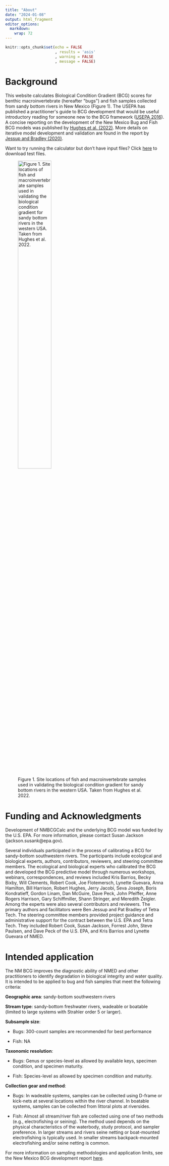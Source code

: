 ```yaml
---
title: "About"
date: "2024-01-08"
output: html_fragment
editor_options: 
  markdown: 
    wrap: 72
---
```


```r
knitr::opts_chunk$set(echo = FALSE
                      , results = 'asis'
                      , warning = FALSE
                      , message = FALSE)
```

# Background

This website calculates Biological Condition Gradient (BCG) scores for
benthic macroinvertebrate (hereafter \"bugs\") and fish samples
collected from sandy bottom rivers in New Mexico (Figure 1). The USEPA
has published a practitioner\'s guide to BCG development that would be
useful introductory reading for someone new to the BCG framework
(<a href="https://www.epa.gov/sites/default/files/2016-02/documents/bcg-practioners-guide-report.pdf" target="_blank">USEPA
2016</a>). A concise reporting on the development of the New Mexico Bug
and Fish BCG models was published by
<a href="https://raw.githubusercontent.com/Blocktt/ShinyAppDocuments/main/NM_BCGCalc/Reports/Hughes_EtAl_2022.pdf" target="_blank">Hughes
et al. (2022)</a>. More details on iterative model development and
validation are found in the report by
<a href="https://raw.githubusercontent.com/Blocktt/ShinyAppDocuments/main/NM_BCGCalc/Reports/NMBCG_20201208_Final.docx" target="_blank">Jessup
and Bradley (2020)</a>.

Want to try running the calculator but don't have input files? Click
<a href="https://github.com/Blocktt/ShinyAppDocuments/tree/main/NM_BCGCalc/Example_Files/" target="_blank">here</a>
to download test files.

![Figure 1. Site locations of fish and macroinvertebrate samples used in
validating the biological condition gradient for sandy bottom rivers in
the western USA. Taken from Hughes et al.
2022.](images/About_Fig1_StudyArea.jpg){width="50%"}

# Funding and Acknowledgments

Development of NMBCGCalc and the underlying BCG model was funded by the
U.S. EPA. For more information, please contact Susan Jackson
(jackson.susank\@epa.gov).

Several individuals participated in the process of calibrating a BCG for
sandy-bottom southwestern rivers. The participants include ecological
and biological experts, authors, contributors, reviewers, and steering
committee members. The ecological and biological experts who calibrated
the BCG and developed the BCG predictive model through numerous
workshops, webinars, correspondences, and reviews included Kris Barrios,
Becky Bixby, Will Clements, Robert Cook, Joe Flotemersch, Lynette
Guevara, Anna Hamilton, Bill Harrison, Robert Hughes, Jerry Jacobi, Seva
Joseph, Boris Kondratieff, Gordon Linam, Dan McGuire, Dave Peck, John
Pfeiffer, Anne Rogers Harrison, Gary Schiffmiller, Shann Stringer, and
Meredith Zeigler. Among the experts were also several contributors and
reviewers. The primary authors and facilitators were Ben Jessup and Pat
Bradley of Tetra Tech. The steering committee members provided project
guidance and administrative support for the contract between the U.S.
EPA and Tetra Tech. They included Robert Cook, Susan Jackson, Forrest
John, Steve Paulsen, and Dave Peck of the U.S. EPA, and Kris Barrios and
Lynette Guevara of NMED.

# Intended application

The NM BCG improves the diagnostic ability of NMED and other
practitioners to identify degradation in biological integrity and water
quality. It is intended to be applied to bug and fish samples that meet
the following criteria:

**Geographic area**: sandy-bottom southwestern rivers

**Stream type**: sandy-bottom freshwater rivers, wadeable or boatable
(limited to large systems with Strahler order 5 or larger).

**Subsample size**:

-   Bugs: 300-count samples are recommended for best performance

-   Fish: NA

**Taxonomic resolution**:

-   Bugs: Genus or species-level as allowed by available keys, specimen
    condition, and specimen maturity.

-   Fish: Species-level as allowed by specimen condition and maturity.

**Collection gear and method**:

-   Bugs: In wadeable systems, samples can be collected using D-frame or
    kick-nets at several locations within the river channel. In boatable
    systems, samples can be collected from littoral plots at riversides.

-   Fish: Almost all stream/river fish are collected using one of two
    methods (e.g., electrofishing or seining). The method used depends
    on the physical characteristics of the waterbody, study protocol,
    and sampler preference. In larger streams and rivers seine netting
    or boat-mounted electrofishing is typically used. In smaller streams
    backpack-mounted electrofishing and/or seine netting is common.

For more information on sampling methodologies and application limits,
see the New Mexico BCG development report
<a href="https://raw.githubusercontent.com/Blocktt/ShinyAppDocuments/main/NM_BCGCalc/Reports/NMBCG_20201208_Final.docx" target="_blank">here</a>.
